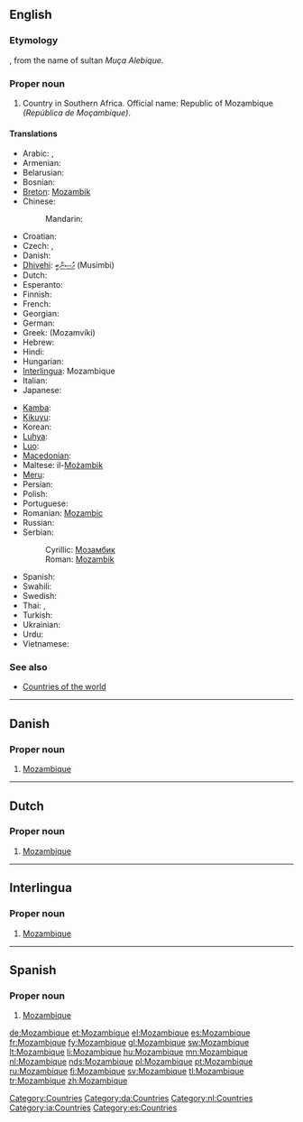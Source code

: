 ==English==
{{wikipedia}}

===Etymology===
{{etyl|pt}} {{term|Moçambique|lang=pt}}, from the name of sultan ''Muça Alebique''.

===Proper noun===
{{en-proper noun}}

# Country in Southern Africa. Official name: Republic of Mozambique ''(República de Moçambique)''.

====Translations====
{{trans-top|country in Southern Africa}}
* Arabic: {{t|ar|موزامبيق|m|tr=muzambiiq}},  {{t|ar|موزمبيق|m|tr=muzambiiq}}
* Armenian: {{t-|hy|Մոզամբիկ|tr=Mozambik}}
* Belarusian: {{t|be|Мазамбік|m|tr=Mazambík|xs=Belarusian}}
* Bosnian: {{t-|bs|Mozambik|m}}
* [[Breton]]: [[Mozambik]]
* Chinese:
*: Mandarin: {{t|cmn|莫桑比克|tr=Mòsāngbǐkè|sc=Hani}}
* Croatian: {{t+|hr|Mozambik|m}}
* Czech: {{t-|cs|Mozambik|m}}, {{t-|cs|Mosambik|m}}
* Danish: {{t-|da|Mozambique}}
* [[Dhivehi]]: [[މުސިންބީ]] (Musimbi)
* Dutch: {{t+|nl|Mozambique}}
* Esperanto: {{t-|eo|Mozambiko|xs=Esperanto}}
* Finnish: {{t+|fi|Mosambik}}
* French: {{t+|fr|Mozambique|m}}
* Georgian: {{t|ka|მოზამბიკი|sc=Geor|xs=Georgian}}
* German: {{t+|de|Mosambik}}
* Greek: {{t+|el|Μοζαμβίκη|f}} (Mozamvíki)
* Hebrew: {{t|he|מוזמביק}}
* Hindi: {{t|hi|मोज़ाम्बिक|tr=mozāmbik|xs=Hindi}}
* Hungarian: {{t+|hu|Mozambik}}
* [[Interlingua]]: Mozambique
* Italian: {{t-|it|Mozambico|m}}
* Japanese: {{t+|ja|モザンビーク|tr=Mozanbīku}}
{{trans-mid}}
* [[Kamba]]: {{tø|kam|Msumbiji}}
* [[Kikuyu]]: {{tø|ki|Msumbiji}}
* Korean: {{t+|ko|모잠비크|tr=Mojambikeu|sc=Hang}}
* [[Luhya]]: {{tø|luy|Msumbiji}}
* [[Luo]]: {{tø|luo|Msumbiji}}
* [[Macedonian]]: {{t|mk|Мозамбик|m|tr=Mózambik}}
* Maltese: il-[[Możambik]]
* [[Meru]]: {{tø|mer|Msumbiji}}
* Persian: {{t|fa|موزامبیک|xs=Persian}}
* Polish: {{t+|pl|Mozambik}}
* Portuguese: {{t+|pt|Moçambique}}
* Romanian: [[Mozambic]] {{n}}
* Russian: {{t|ru|Мозамбик|m|tr=Mozambík}}
* Serbian:
*: Cyrillic: [[Мозамбик]] {{m}}
*: Roman: [[Mozambik]] {{m}}
* Spanish: {{t+|es|Mozambique}}
* Swahili: {{t+|sw|Msumbiji|xs=Swahili}}
* Swedish: {{t+|sv|Moçambique}}
* Thai: {{t|th|ประเทศโมซัมบิก|tr=bprà-tâyt moh-sam-bìk}},  {{t|th|โมซัมบิก|tr=moh-sam-bìk}}
* Turkish: {{t+|tr|Mozambik}}
* Ukrainian: {{t|uk|Мозамбік|m|tr=Mozambík|xs=Ukrainian}}
* Urdu: {{t|ur|موزمبیق|xs=Urdu}}
* Vietnamese: {{t-|vi|Mozambique|xs=Vietnamese}}
{{trans-bottom}}

===See also===
* [[Appendix:Countries of the world|Countries of the world]]

[[Category:Countries]]

----

==Danish==

===Proper noun===
{{infl|da|proper noun}}

# [[#English|Mozambique]]

[[Category:da:Countries]]

----

==Dutch==

===Proper noun===
{{infl|nl|proper noun}}

# [[#English|Mozambique]]

[[Category:nl:Countries]]


----

==Interlingua==

===Proper noun===
{{infl|ia|proper noun}}

# [[#English|Mozambique]]

[[Category:ia:Countries]]

----

==Spanish==
{{wikipedia|lang=es}}

===Proper noun===
{{es-proper noun}}

# [[#English|Mozambique]]

[[Category:es:Countries]]

[[de:Mozambique]]
[[et:Mozambique]]
[[el:Mozambique]]
[[es:Mozambique]]
[[fr:Mozambique]]
[[fy:Mozambique]]
[[gl:Mozambique]]
[[sw:Mozambique]]
[[lt:Mozambique]]
[[li:Mozambique]]
[[hu:Mozambique]]
[[mn:Mozambique]]
[[nl:Mozambique]]
[[nds:Mozambique]]
[[pl:Mozambique]]
[[pt:Mozambique]]
[[ru:Mozambique]]
[[fi:Mozambique]]
[[sv:Mozambique]]
[[tl:Mozambique]]
[[tr:Mozambique]]
[[zh:Mozambique]]